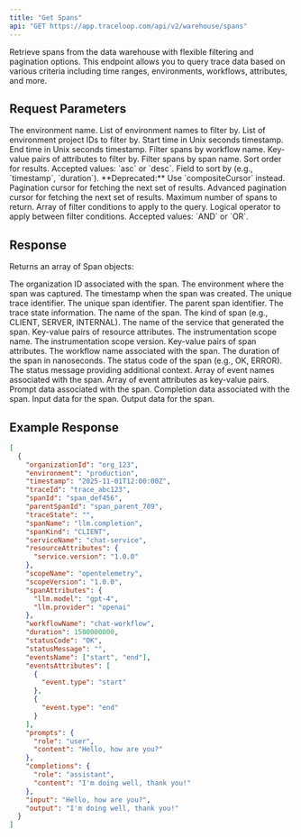 ```yaml
---
title: "Get Spans"
api: "GET https://app.traceloop.com/api/v2/warehouse/spans"
---
```


Retrieve spans from the data warehouse with flexible filtering and pagination options. This endpoint allows you to query trace data based on various criteria including time ranges, environments, workflows, attributes, and more.

## Request Parameters

<ParamField query="env" type="string">
  The environment name.
</ParamField>

<ParamField query="environments" type="string[]">
  List of environment names to filter by.
</ParamField>

<ParamField query="envProjectIDs" type="string[]">
  List of environment project IDs to filter by.
</ParamField>

<ParamField query="fromTimestampSec" type="int64" required>
  Start time in Unix seconds timestamp.
</ParamField>

<ParamField query="toTimestampSec" type="int64" required>
  End time in Unix seconds timestamp.
</ParamField>

<ParamField query="workflowName" type="string">
  Filter spans by workflow name.
</ParamField>

<ParamField query="attributes" type="map[string]string">
  Key-value pairs of attributes to filter by.
</ParamField>

<ParamField query="spanName" type="string">
  Filter spans by span name.
</ParamField>

<ParamField query="sortOrder" type="string">
  Sort order for results. Accepted values: `asc` or `desc`.
</ParamField>

<ParamField query="sortBy" type="string">
  Field to sort by (e.g., `timestamp`, `duration`).
</ParamField>

<ParamField query="cursor" type="int64">
  **Deprecated:** Use `compositeCursor` instead. Pagination cursor for fetching
  the next set of results.
</ParamField>

<ParamField query="compositeCursor" type="CompositeCursor">
  Advanced pagination cursor for fetching the next set of results.
</ParamField>

<ParamField query="limit" type="int">
  Maximum number of spans to return.
</ParamField>

<ParamField query="filters" type="FilterCondition[]">
  Array of filter conditions to apply to the query.
</ParamField>

<ParamField query="logicalOperator" type="string">
  Logical operator to apply between filter conditions. Accepted values: `AND` or
  `OR`.
</ParamField>

## Response

Returns an array of Span objects:

<ResponseField name="organizationId" type="string">
  The organization ID associated with the span.
</ResponseField>

<ResponseField name="environment" type="string">
  The environment where the span was captured.
</ResponseField>

<ResponseField name="timestamp" type="timestamp">
  The timestamp when the span was created.
</ResponseField>

<ResponseField name="traceId" type="string">
  The unique trace identifier.
</ResponseField>

<ResponseField name="spanId" type="string">
  The unique span identifier.
</ResponseField>

<ResponseField name="parentSpanId" type="string">
  The parent span identifier.
</ResponseField>

<ResponseField name="traceState" type="string">
  The trace state information.
</ResponseField>

<ResponseField name="spanName" type="string">
  The name of the span.
</ResponseField>

<ResponseField name="spanKind" type="string">
  The kind of span (e.g., CLIENT, SERVER, INTERNAL).
</ResponseField>

<ResponseField name="serviceName" type="string">
  The name of the service that generated the span.
</ResponseField>

<ResponseField name="resourceAttributes" type="map">
  Key-value pairs of resource attributes.
</ResponseField>

<ResponseField name="scopeName" type="string">
  The instrumentation scope name.
</ResponseField>

<ResponseField name="scopeVersion" type="string">
  The instrumentation scope version.
</ResponseField>

<ResponseField name="spanAttributes" type="map">
  Key-value pairs of span attributes.
</ResponseField>

<ResponseField name="workflowName" type="string">
  The workflow name associated with the span.
</ResponseField>

<ResponseField name="duration" type="int64">
  The duration of the span in nanoseconds.
</ResponseField>

<ResponseField name="statusCode" type="string">
  The status code of the span (e.g., OK, ERROR).
</ResponseField>

<ResponseField name="statusMessage" type="string">
  The status message providing additional context.
</ResponseField>

<ResponseField name="eventsName" type="string[]">
  Array of event names associated with the span.
</ResponseField>

<ResponseField name="eventsAttributes" type="map[]">
  Array of event attributes as key-value pairs.
</ResponseField>

<ResponseField name="prompts" type="map">
  Prompt data associated with the span.
</ResponseField>

<ResponseField name="completions" type="map">
  Completion data associated with the span.
</ResponseField>

<ResponseField name="input" type="string">
  Input data for the span.
</ResponseField>

<ResponseField name="output" type="string">
  Output data for the span.
</ResponseField>

## Example Response

```json
[
  {
    "organizationId": "org_123",
    "environment": "production",
    "timestamp": "2025-11-01T12:00:00Z",
    "traceId": "trace_abc123",
    "spanId": "span_def456",
    "parentSpanId": "span_parent_789",
    "traceState": "",
    "spanName": "llm.completion",
    "spanKind": "CLIENT",
    "serviceName": "chat-service",
    "resourceAttributes": {
      "service.version": "1.0.0"
    },
    "scopeName": "opentelemetry",
    "scopeVersion": "1.0.0",
    "spanAttributes": {
      "llm.model": "gpt-4",
      "llm.provider": "openai"
    },
    "workflowName": "chat-workflow",
    "duration": 1500000000,
    "statusCode": "OK",
    "statusMessage": "",
    "eventsName": ["start", "end"],
    "eventsAttributes": [
      {
        "event.type": "start"
      },
      {
        "event.type": "end"
      }
    ],
    "prompts": {
      "role": "user",
      "content": "Hello, how are you?"
    },
    "completions": {
      "role": "assistant",
      "content": "I'm doing well, thank you!"
    },
    "input": "Hello, how are you?",
    "output": "I'm doing well, thank you!"
  }
]
```

